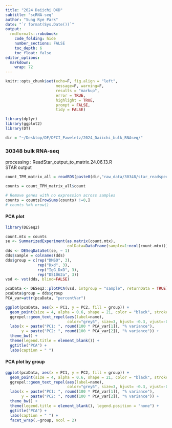 ```yaml
---
title: "2024 Daiichi DXD"
subtitle: "scRNA-seq"
author: "Sung Rye Park"
date: "`r format(Sys.Date())`"
output:  
  rmdformats::robobook: 
    code_folding: hide 
    number_sections: FALSE
    toc_depth: 6
    toc_float: false
editor_options: 
  markdown: 
    wrap: 72
---
```


```r
knitr::opts_chunk$set(echo=F, fig.align = "left", 
                      message=F, warning=F,
                      results = "markup",
                      error = TRUE,
                      highlight = TRUE,
                      prompt = FALSE,
                      tidy = FALSE)
```

```r
library(dplyr)
library(ggplot2)
library(DT)
```


```r
dir = "~/Desktop/DF/DFCI_Paweletz/2024_Daiichi_bulk_RNAseq/"
```

### 30348 bulk RNA-seq {.tabset}  

processing : ReadStar_output_to_matrix.24.06.13.R  
STAR output  

```r
count_TPM_matrix_all = readRDS(paste0(dir,"raw_data/30348/star_readspergeneoutP30348.rawData.count.tpm.rds"))
```


```r
counts = count_TPM_matrix_all$count

# Remove genes with no expression across samples 
counts = counts[rowSums(counts) !=0,]
# counts %>% nrow() 
```


#### PCA plot  

```r
library(DESeq2)
```


```r
count.mtx = counts
se <- SummarizedExperiment(as.matrix(count.mtx), 
                           colData=DataFrame(sample=1:ncol(count.mtx)))
dds <- DESeqDataSet(se, ~ 1)
dds$sample = colnames(dds)
dds$group = c(rep("DMSO", 3), 
              rep("Dxd", 3),
              rep("IgG_DxD", 3),
              rep("DS1062a", 3))
vsd <- vst(dds, blind=FALSE)

pcaData <- DESeq2::plotPCA(vsd, intgroup = "sample", returnData = TRUE)
pcaData$group = dds$group
PCA_var=attr(pcaData, "percentVar")
```


```r
ggplot(pcaData, aes(x = PC1, y = PC2, fill = group)) +
  geom_point(size = 4, alpha = 0.6, shape = 21, color = "black", stroke = 0.5)  +
  ggrepel::geom_text_repel(aes(label=name), 
                           color="grey6", size=3, hjust= -0.3, vjust=-0.3) +
  labs(x = paste("PC1: ", round(100 * PCA_var[1]), "% variance"),
       y = paste("PC2: ", round(100 * PCA_var[2]), "% variance")) +
  theme_bw() +
  theme(legend.title = element_blank()) +
  ggtitle("PCA") +
  labs(caption = " ")
```

#### PCA plot by group  

```r
ggplot(pcaData, aes(x = PC1, y = PC2, fill = group)) +
  geom_point(size = 4, alpha = 0.6, shape = 21, color = "black", stroke = 0.5)  +
  ggrepel::geom_text_repel(aes(label=name), 
                           color="grey6", size=3, hjust= -0.3, vjust=-0.3) +
  labs(x = paste("PC1: ", round(100 * PCA_var[1]), "% variance"),
       y = paste("PC2: ", round(100 * PCA_var[2]), "% variance")) +
  theme_bw() +
  theme(legend.title = element_blank(), legend.position = "none") +
  ggtitle("PCA") +
  labs(caption = " ") +
  facet_wrap(.~group, ncol = 2)

```
